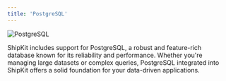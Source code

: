 ```yaml
---
title: 'PostgreSQL'
---
```


<img src="/images/postgresql.png" alt="PostgreSQL" />

ShipKit includes support for PostgreSQL, a robust and feature-rich database known for its reliability and performance. Whether you're managing large datasets or complex queries, PostgreSQL integrated into ShipKit offers a solid foundation for your data-driven applications.
